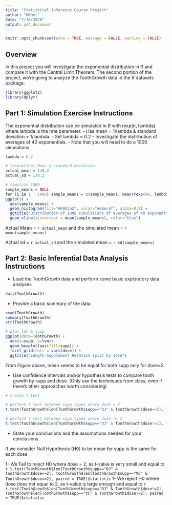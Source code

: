 ```yaml
---
title: "Statistical Inference Course Project"
author: "KKher"
date: "7/18/2020"
output: pdf_document
---
```


```r
knitr::opts_chunk$set(echo = TRUE, message = FALSE, warning = FALSE)
```

## Overview

In this project you will investigate the exponential distribution in R and compare it with the Central Limit Theorem. The second portion of the project, we're going to analyze the ToothGrowth data in the R datasets package.

```r
library(ggplot2)
library(dplyr)
```

## Part 1: Simulation Exercise Instructions

The exponential distribution can be simulated in R with rexp(n, lambda) where lambda is the rate parameter. 
- Has mean = 1/lambda & standard deviation = 1/lambda. 
- Set lambda = 0.2 
- Investigate the distribution of averages of 40 exponentials. 
- Note that you will need to do a 1000 simulations.

```r
lambda = 0.2

# theoretical Mean & standard deviation
actual_mean = 1/0.2
actual_sd = 1/0.2

# simulate 1000 
sample_means = NULL
for (i in 1 : 1000) sample_means = c(sample_means, mean(rexp(40, lambda)))
ggplot() +
  aes(sample_means) +
  geom_histogram(fill="#69b3a2", color="#e9ecef", alpha=0.9) + 
  ggtitle("Distribution of 1000 simulations of averages of 40 exponentials") +
  geom_vline(xintercept = mean(sample_means), color="blue")
```

Actual Mean = ``` r actual_mean``` and the simulated mean = ``` r mean(sample_means)```

Actual sd = ``` r actual_sd``` and the simulated mean = ``` r sd(sample_means)```


## Part 2: Basic Inferential Data Analysis Instructions
- Load the ToothGrowth data and perform some basic exploratory data analyses

``` r
data(ToothGrowth)
```

- Provide a basic summary of the data.

``` r
head(ToothGrowth)
summary(ToothGrowth)
str(ToothGrowth)

# plot len & supp
ggplot(data=ToothGrowth) + 
  aes(x=supp, y=len)+
  geom_boxplot(aes(fill=supp)) +
  facet_grid(cols = vars(dose)) +
  ggtitle("Length-Supplement Relation split by dose")

```

From Figure above, mean seems to be equal for both supp only for dose=2.

- Use confidence intervals and/or hypothesis tests to compare tooth growth by supp and dose. (Only use the techniques from class, even if there's other approaches worth considering)

``` r
# create t test

# perform t test between supp types where dose = 2
t.test(ToothGrowth$len[ToothGrowth$supp=="OJ" & ToothGrowth$dose==2], ToothGrowth$len[ToothGrowth$supp=="VC" & ToothGrowth$dose==2], paired = TRUE)

# perform t test between supp types where dose != 2
t.test(ToothGrowth$len[ToothGrowth$supp=="OJ" & ToothGrowth$dose!=2], ToothGrowth$len[ToothGrowth$supp=="VC" & ToothGrowth$dose!=2], paired = TRUE)
```

- State your conclusions and the assumptions needed for your conclusions.

If we consider Null Hypothesis (H0) to be mean for supp is the same for each dose

1- We Fail to reject H0 where dose = 2, as t-value is very small and equal to ``` r t.test(ToothGrowth$len[ToothGrowth$supp=="OJ" & ToothGrowth$dose==2], ToothGrowth$len[ToothGrowth$supp=="VC" & ToothGrowth$dose==2], paired = TRUE)$statistic ``` 
1- We reject H0 where dose does not equal to 2, as t-value is large enough and equal to ``` r t.test(ToothGrowth$len[ToothGrowth$supp=="OJ" & ToothGrowth$dose!=2], ToothGrowth$len[ToothGrowth$supp=="VC" & ToothGrowth$dose!=2], paired = TRUE)$statistic ```